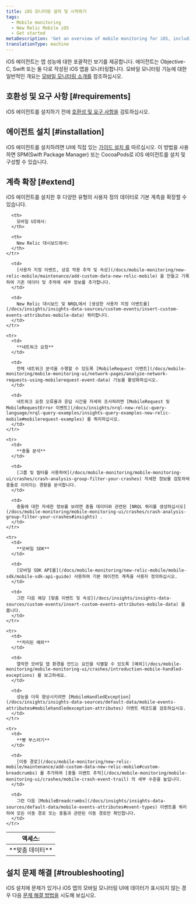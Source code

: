 ```yaml
---
title: iOS 모니터링 설치 및 시작하기
tags:
  - Mobile monitoring
  - New Relic Mobile iOS
  - Get started
metaDescription: 'Get an overview of mobile monitoring for iOS, including installation, compatibility, and troubleshooting information.'
translationType: machine
---
```


iOS 에이전트는 앱 성능에 대한 포괄적인 보기를 제공합니다. 에이전트는 Objective-C, Swift 또는 둘 다로 작성된 iOS 앱을 모니터링합니다. 모바일 모니터링 기능에 대한 일반적인 개요는 [모바일 모니터링 소개를](/docs/mobile-monitoring/new-relic-mobile/getting-started/introduction-new-relic-mobile) 참조하십시오.

## 호환성 및 요구 사항 [#requirements]

iOS 에이전트를 설치하기 전에 [호환성 및 요구 사항을](/docs/mobile-monitoring/new-relic-mobile-ios/get-started/new-relic-ios-compatibility-requirements/) 검토하십시오.

## 에이전트 설치 [#installation]

iOS 에이전트를 설치하려면 UI에 직접 있는 [가이드 설치 를](https://onenr.io/0qwLv87gkj5) 따르십시오. 이 방법을 사용하면 SPM(Swift Package Manager) 또는 CocoaPods로 iOS 에이전트를 설치 및 구성할 수 있습니다.

## 계측 확장 [#extend]

iOS 에이전트를 설치한 후 다양한 유형의 사용자 정의 데이터로 기본 계측을 확장할 수 있습니다.

<table>
  <thead>
    <tr>
      <th style={{ width: "125px" }}>
        액세스:
      </th>

      <th>
        모바일 UI에서:
      </th>

      <th>
        New Relic 대시보드에서:
      </th>
    </tr>
  </thead>

  <tbody>
    <tr>
      <td>
        **맞춤 데이터**
      </td>

      <td>
        [사용자 지정 이벤트, 상호 작용 추적 및 속성](/docs/mobile-monitoring/new-relic-mobile/maintenance/add-custom-data-new-relic-mobile) 을 만들고 기록하여 기존 데이터 및 추적에 세부 정보를 추가합니다.
      </td>

      <td>
        New Relic 대시보드 및 NRQL에서 [생성한 사용자 지정 이벤트를](/docs/insights/insights-data-sources/custom-events/insert-custom-events-attributes-mobile-data) 쿼리합니다.
      </td>
    </tr>

    <tr>
      <td>
        **네트워크 요청**
      </td>

      <td>
        전체 네트워크 분석을 수행할 수 있도록 [MobileRequest 이벤트](/docs/mobile-monitoring/mobile-monitoring-ui/network-pages/analyze-network-requests-using-mobilerequest-event-data) 기능을 활성화하십시오.
      </td>

      <td>
        네트워크 요청 오류율과 응답 시간을 자세히 조사하려면 [MobileRequest 및 MobileRequestError 이벤트](/docs/insights/nrql-new-relic-query-language/nrql-query-examples/insights-query-examples-new-relic-mobile#mobilerequest-examples) 를 쿼리하십시오.
      </td>
    </tr>

    <tr>
      <td>
        **충돌 분석**
      </td>

      <td>
        [그룹 및 필터를 사용하여](/docs/mobile-monitoring/mobile-monitoring-ui/crashes/crash-analysis-group-filter-your-crashes) 자세한 정보를 검토하여 충돌로 이어지는 경향을 분석합니다.
      </td>

      <td>
        충돌에 대한 자세한 정보를 보려면 충돌 데이터와 관련된 [NRQL 쿼리를 생성하십시오](/docs/mobile-monitoring/mobile-monitoring-ui/crashes/crash-analysis-group-filter-your-crashes#insights) .
      </td>
    </tr>

    <tr>
      <td>
        **모바일 SDK**
      </td>

      <td>
        [모바일 SDK API를](/docs/mobile-monitoring/new-relic-mobile/mobile-sdk/mobile-sdk-api-guide) 사용하여 기본 에이전트 계측을 사용자 정의하십시오.
      </td>

      <td>
        그런 다음 해당 [맞춤 이벤트 및 속성](/docs/insights/insights-data-sources/custom-events/insert-custom-events-attributes-mobile-data) 을 봅니다.
      </td>
    </tr>

    <tr>
      <td>
        **처리된 예외**
      </td>

      <td>
        열악한 모바일 앱 환경을 만드는 요인을 식별할 수 있도록 [예외](/docs/mobile-monitoring/mobile-monitoring-ui/crashes/introduction-mobile-handled-exceptions) 를 보고하세요.
      </td>

      <td>
        성능을 더욱 향상시키려면 [MobileHandledException](/docs/insights/insights-data-sources/default-data/mobile-events-attributes#mobilehandledexception-attributes) 이벤트 레코드를 검토하십시오.
      </td>
    </tr>

    <tr>
      <td>
        **빵 부스러기**
      </td>

      <td>
        [이동 경로](/docs/mobile-monitoring/new-relic-mobile/maintenance/add-custom-data-new-relic-mobile#custom-breadcrumbs) 를 추가하여 [충돌 이벤트 추적](/docs/mobile-monitoring/mobile-monitoring-ui/crashes/mobile-crash-event-trail) 의 세부 수준을 높입니다.
      </td>

      <td>
        그런 다음 [MobileBreadcrumbs](/docs/insights/insights-data-sources/default-data/mobile-events-attributes#event-types) 이벤트를 쿼리하여 모든 이동 경로 또는 충돌과 관련된 이동 경로만 확인합니다.
      </td>
    </tr>
  </tbody>
</table>

## 설치 문제 해결 [#troubleshooting]

iOS 설치에 문제가 있거나 iOS 앱의 모바일 모니터링 UI에 데이터가 표시되지 않는 경우 다음 [문제 해결 방법을](/docs/mobile-monitoring/new-relic-mobile-ios/troubleshoot/no-data-appears-ios) 시도해 보십시오.